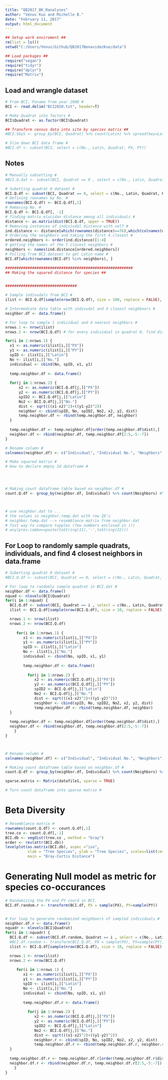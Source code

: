 ```yaml
---
title: "QB2017_BK_Ranalyses"
author: "Venus Kuo and Michelle B."
date: "February 11, 2017"
output: html_document
---
```


```r
## Setup work enviroment ##
rm(list = ls())
setwd("C:/Users/Venus/Github/QB2017BenavidezKuo/data")

## Load packages ##
require("vegan")  
require("tidyr")
require("dplyr")
require("Matrix")

```

## Load and wrangle dataset ##

```r
# From BCI, Panama from year 2000 #
BCI <- read.delim("BCI2010.txt", header=T)

# Make Quadrat into factors #
BCI$Quadrat <- as.factor(BCI$Quadrat)

## Transform census data into site by species matrix ##
#BCI.SbyS <- group_by(BCI, Quadrat) %>% count(Latin) %>% spread(key=Latin, value=n , fill=0)

# Slim down BCI data frame #
#BCI.df <- subset(BCI, select = c(No., Latin, Quadrat, PX, PY))

```  

## Notes ##

```r
# Manually subsetting # 
#BCI.Q.dat <- subset(BCI, Quadrat == 0 , select = c(No., Latin, Quadrat, PX, PY))

# Subetting quadrat 0 dataset #
BCI.Q.df <- subset(BCI, Quadrat == 0, select = c(No., Latin, Quadrat, PX, PY))
# Defining rownames by No. #
rownames(BCI.Q.df) <- BCI.Q.df[,1]
# Removing No. #
BCI.Q.df <- BCI.Q.df[, -1]
# finding matrix elucidan distance among all individuals #
distance <- as.matrix(dist(BCI.Q.df, upper = TRUE))
# Removing instances of indiviudal distance with self # 
ind.distance <- distance[which(rownames(distance)==76),which(colnames(distance)!=76)]
# Ordering the neighbors and taking the first 4 closest #
ordered.neighbors <- order(ind.distance)[1:4]
# getting the names of the f closest neighbors #
neighbors <- names(ind.distance[ordered.neighbors])
# Pulling from BCI.dataset to get Latin name # 
BCI.df[which(rownames(BCI.df) %in% neighbors), ]

#########################################################
## Making the squared distance for species ##


################################

# Sample indivudals from BCI #
ilist <- BCI.Q.df[sample(nrow(BCI.Q.df), size = 100, replace = FALSE), ]

# Intermediate data table with indivudal and 4 closest neighboors # 
neighbor.df <- data.frame()

# For loop to sample 1 individual and 4 nearest neighbors # 
nrows.1 <- nrow(ilist)
nrows.2 <- nrow(BCI.Q.df) # for every individual in quadrat 0, find dist #

for(i in 1:nrows.1) {   
  x1 <- as.numeric(ilist[i,]["PX"])
  y1 <- as.numeric(ilist[i,]["PY"])
  spID <- ilist[i,]["Latin"]
  No <- ilist[i,]["No."]
  individual <- cbind(No, spID, x1, y1)
  
  temp.neighbor.df <- data.frame()
 
  for(j in 1:nrows.2) {
      x2 <- as.numeric(BCI.Q.df[j,]["PX"])
      y2 <- as.numeric(BCI.Q.df[j,]["PY"])
      spID2 <- BCI.Q.df[j,]["Latin"]
      No2 <- BCI.Q.df[j,]["No."]
      dist <- sqrt(((x1-x2)^2)+((y1-y2)^2))
      neighbor <- cbind(spID, No, spID2, No2, x2, y2, dist)
      temp.neighbor.df <- rbind(temp.neighbor.df, neighbor)
  }
  
  temp.neighbor.df <- temp.neighbor.df[order(temp.neighbor.df$dist),]
  neighbor.df <- rbind(neighbor.df, temp.neighbor.df[2:5,-5:-7])
}

# Rename column #
colnames(neighbor.df) <- c("Individual", "Individual No.", "Neighbors", "Neighbors No.")

# Make squared matrix # 
# How to declare empty 2d dataframe #




# Making count dataframe table based on neighbor.df #
count.Q.df <- group_by(neighbor.df, Individual) %>% count(Neighbors) #%>% spread(key=Neighbors, value=n, fill=0)



# use neighbor.dat to ...
# the values in neighbor.temp.dat with row ID's 
# neighbor.temp.dat --> resemblance matrix from neighbor.dat
# fast way to compare tupples (few numbers enclosed in ())
# any(prev.combo==paste(toString(11),'-',toString(22)))


```



## For Loop to randomly sample quadrats, individuals, and find 4 closest neighbors in data.frame ##



```r
# Subetting quadrat 0 dataset #
#BCI.Q.df <- subset(BCI, Quadrat == 0, select = c(No., Latin, Quadrat, PX, PY))

# For loop to randomly sample quadrat in BCI.dat # 
neighbor.df <- data.frame()
nquad <- nlevels(BCI$Quadrat)
for(i in 1:nquad) {
  BCI.Q.df <- subset(BCI, Quadrat == i , select = c(No., Latin, Quadrat, PX, PY))
  ilist <- BCI.Q.df[sample(nrow(BCI.Q.df), size = 10, replace = FALSE), ]

  nrows.1 <- nrow(ilist)
  nrows.2 <- nrow(BCI.Q.df)
  
     for(i in 1:nrows.1) {   
        x1 <- as.numeric(ilist[i,]["PX"])
        y1 <- as.numeric(ilist[i,]["PY"])
        spID <- ilist[i,]["Latin"]
        No <- ilist[i,]["No."]
        individual <- cbind(No, spID, x1, y1)
  
        temp.neighbor.df <- data.frame()
 
          for(j in 1:nrows.2) {
             x2 <- as.numeric(BCI.Q.df[j,]["PX"])
             y2 <- as.numeric(BCI.Q.df[j,]["PY"])
             spID2 <- BCI.Q.df[j,]["Latin"]
             No2 <- BCI.Q.df[j,]["No."]
             dist <- sqrt(((x1-x2)^2)+((y1-y2)^2))
             neighbor <- cbind(spID, No, spID2, No2, x2, y2, dist)
             temp.neighbor.df <- rbind(temp.neighbor.df, neighbor)
  }
  
  temp.neighbor.df <- temp.neighbor.df[order(temp.neighbor.df$dist),]
  neighbor.df <- rbind(neighbor.df, temp.neighbor.df[2:5,-5:-7])
    }
}



# Rename column #
colnames(neighbor.df) <- c("Individual", "Individual No.", "Neighbors", "Neighbors No.")

# Making count dataframe table based on neighbor.df #
count.Q.df <- group_by(neighbor.df, Individual) %>% count(Neighbors) %>% spread(key=Neighbors, value=n, fill=0)

sparse.matrix <- Matrix(datafile1, sparse = TRUE)

# Turn count dataframe into sparse matrix #


```

# Beta Diversity #

``` r

# Resemblance matrix #
rownames(count.Q.df) <- count.Q.df[,1]
tree.co <- count.Q.df[,-1]
BCI.db <- vegdist(tree.co , method = "bray")
order <- rev(attr(BCI.db))
levelplot(as.matrix(BCI.db), aspec ="iso",
          xlab = "Tree Species", ylab = "Tree Species", scales=list(cex=0.5), 
          main = "Bray-Curtis Distance")


```

# Generating Null model as metric for species co-occurances #

```r
# Randomizing the PX and PY coord in BCI.
BCI.df.random.r <- transform(BCI.df, PX = sample(PX), PY=sample(PY))


# For loop to generate randomized neighboors of sampled individuals #
neighbor.df.r <- data.frame()
nquadr <- nlevels(BCI$Quadrat)
for(i in 1:nquadr) {
  BCI.Q.df <- subset(BCI.df.random, Quadrat == i , select = c(No., Latin, Quadrat, PX, PY))
  #BCI.df.random <- transform(BCI.Q.df, PX = sample(PX), PY=sample(PY))
  ilist <- BCI.Q.df[sample(nrow(BCI.Q.df), size = 10, replace = FALSE), ]

  nrows.1 <- nrow(ilist)
  nrows.2 <- nrow(BCI.Q.df)
  
     for(i in 1:nrows.1) {  
        x1 <- as.numeric(ilist[i,]["PX"])
        y1 <- as.numeric(ilist[i,]["PY"])
        spID <- ilist[i,]["Latin"]
        No <- ilist[i,]["No."]
        individual <- cbind(No, spID, x1, y1)
  
        temp.neighbor.df.r <- data.frame()
 
          for(j in 1:nrows.2) {
             x2 <- as.numeric(BCI.Q.df[j,]["PX"])
             y2 <- as.numeric(BCI.Q.df[j,]["PY"])
             spID2 <- BCI.Q.df[j,]["Latin"]
             No2 <- BCI.Q.df[j,]["No."]
             dist <- sqrt(((x1-x2)^2)+((y1-y2)^2))
             neighbor.r <- cbind(spID, No, spID2, No2, x2, y2, dist)
             temp.neighbor.df.r <- rbind(temp.neighbor.df.r, neighbor.r)
  }
  
  temp.neighbor.df.r <- temp.neighbor.df.r[order(temp.neighbor.df.r$dist),]
  neighbor.df.r <- rbind(neighbor.df.r, temp.neighbor.df.r[2:5,-5:-7])
    }
}


```


